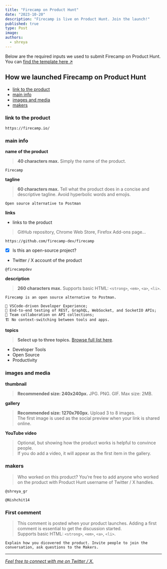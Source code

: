 ```yaml
---
title: "Firecamp on Product Hunt"
date: "2023-10-20"
description: "Firecamp is live on Product Hunt. Join the launch!"
published: true
type: Post
image: 
authors:
  - shreya
---
```


Below are the required inputs we used to submit Firecamp on Product Hunt. You can [find the template here ↗︎](https://github.com/fmerian/awesome-developer-first-channels/blob/main/templates/product-hunt-launch-kit.md)

## How we launched Firecamp on Product Hunt

- [link to the product](#link-to-the-product)
- [main info](#main-info)
- [images and media](#images-and-media)
- [makers](#makers)

### link to the product

```
https://firecamp.io/
```

### main info

**name of the product**

> **40 characters max.** Simply the name of the product.

```
Firecamp
```

**tagline**

> **60 characters max.** Tell what the product does in a concise and descriptive tagline. Avoid hyperbolic words and emojis.

```
Open source alternative to Postman
```

**links**

- links to the product

> GitHub repository, Chrome Web Store, Firefox Add-ons page…

```
https://github.com/firecamp-dev/firecamp
```

- [X] Is this an open-source project?

- Twitter / X account of the product

```
@firecampdev
```

**description**

> **260 characters max.** Supports basic HTML: `<strong>`, `<em>`, `<a>`, `<li>`.

```
Firecamp is an open source alternative to Postman.

💚 VSCode-driven Developer Experience;
🔆 End-to-end testing of REST, GraphQL, WebSocket, and SocketIO APIs;
📡 Team collaboration on API collections;
🏗️ No context-switching between tools and apps.
```

**topics**

> **Select up to three topics.** [Browse full list here](https://www.producthunt.com/topics).

- Developer Tools
- Open Source
- Productivity

### images and media

**thumbnail**

> **Recommended size: 240x240px.** JPG. PNG. GIF. Max size: 2MB.

**gallery**

> **Recommended size: 1270x760px.** Upload 3 to 8 images. <br />
> The first image is used as the social preview when your link is shared online.

**YouTube video**

> Optional, but showing how the product works is helpful to convince people. <br />
> If you do add a video, it will appear as the first item in the gallery.

### makers

> Who worked on this product? You’re free to add anyone who worked on the product with Product Hunt username of Twitter / X handles.

```
@shreya_gr
```
```
@Nishchit14
```

### First comment

> This comment is posted when your product launches. Adding a first comment is essential to get the discussion started. <br />
> Supports basic HTML: `<strong>`, `<em>`, `<a>`, `<li>`.

```
Explain how you dicovered the product. Invite people to join the conversation, ask questions to the Makers.
```

---

_[Feel free to connect with me on Twitter / X.](https://x.com/shreya_gr)_
